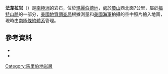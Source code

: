 {{coord|76|12|S|145|21|W|source:GNIS|display=title}}

'''法韋拉岩'''（{{lang-en|Favela Rocks}}）是[[南極洲|南極洲]]的岩石，位於[[瑪麗伯德地|瑪麗伯德地]]，處於[[瓊山_(瑪麗伯德地)|瓊山]]西北面7公里，屬於[[福特山脈|福特山脈]]的一部分，[[美國地質調查局|美國地質調查局]]根據測量和[[美國海軍|美國海軍]]拍攝的空中照片繪入地圖，現時由[[南極條約體系|南極條約體系]]管理。

==參考資料==
*{{cite gnis | type = antarid | id = 4799| name = Favela Rocks | accessdate = 2012-03-18}}
*{{usgs-gazetteer|id=4799}}

{{DEFAULTSORT:Favela Rocks}}
[[Category:馬里伯地岩層|Category:馬里伯地岩層]]


{{MarieByrdLand-geo-stub}}